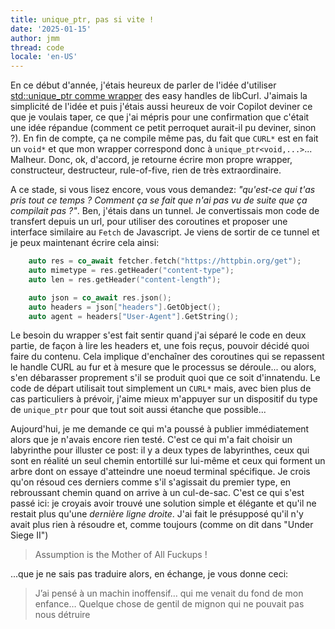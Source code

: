 ```yaml
---
title: unique_ptr, pas si vite !
date: '2025-01-15'
author: jmm
thread: code
locale: 'en-US'
---
```


En ce début d'année, j'étais heureux de parler de l'idée d'utiliser
[std::unique_ptr comme wrapper](/posts/20250102-ultimate-wrapper) des 
easy handles de libCurl. J'aimais la simplicité de l'idée et puis 
j'étais aussi heureux de voir Copilot deviner ce que je voulais 
taper, ce que j'ai mépris pour une confirmation que c'était une 
idée répandue (comment ce petit perroquet aurait-il pu deviner,
sinon ?). En fin de compte, ça ne compile même pas,  du fait que
`CURL*` est en fait un `void*` et que mon wrapper correspond donc
à `unique_ptr<void,...>`... Malheur. Donc, ok, d'accord, je retourne
écrire mon propre wrapper, constructeur, destructeur, rule-of-five,
rien de très extraordinaire.

A ce stade, si vous lisez encore, vous vous demandez: _"qu'est-ce
qui t'as pris tout ce temps ? Comment ça se fait que n'ai pas vu
de suite que ça compilait pas ?"_. Ben, j'étais dans un tunnel. Je
convertissais mon code de transfert depuis un url, pour utiliser 
des coroutines et proposer une interface similaire au `Fetch` de 
Javascript. Je viens de sortir de ce tunnel et je peux maintenant
écrire cela ainsi:

```cpp
    auto res = co_await fetcher.fetch("https://httpbin.org/get");
    auto mimetype = res.getHeader("content-type");
    auto len = res.getHeader("content-length");

    auto json = co_await res.json();
    auto headers = json["headers"].GetObject();
    auto agent = headers["User-Agent"].GetString();
```

Le besoin du wrapper s'est fait sentir quand j'ai séparé le
code en deux partie, de façon à lire les headers et, une fois
reçus, pouvoir décidé quoi faire du contenu. Cela implique 
d'enchaîner des coroutines qui se repassent le handle CURL 
au fur et à mesure que le processus se déroule... ou alors,
s'en débarasser proprement s'il se produit quoi que ce soit
d'innatendu. Le code de départ utilisait tout simplement un
`CURL*` mais, avec bien plus de cas particuliers à prévoir,
j'aime mieux m'appuyer sur un dispositif du type de 
`unique_ptr` pour que tout soit aussi étanche que possible...

Aujourd'hui, je me demande ce qui m'a poussé à publier 
immédiatement alors que je n'avais encore rien testé. C'est ce
qui m'a fait choisir un labyrinthe pour illuster ce post: il 
y a deux types de labyrinthes, ceux qui sont en réalité un 
seul chemin entortillé sur lui-même et ceux qui forment un
arbre dont on essaye d'atteindre une noeud terminal spécifique. 
Je crois qu'on résoud ces derniers comme s'il s'agissait 
du premier type, en rebroussant chemin quand on arrive à un
cul-de-sac. C'est ce qui s'est passé ici: je croyais avoir
trouvé une solution simple et élégante et qu'il ne restait
plus qu'une _dernière ligne droite_. J'ai fait le présupposé 
qu'il n'y avait plus rien à résoudre et, comme toujours 
(comme on dit dans "Under Siege II")

> Assumption is the Mother of All Fuckups ! 

...que je ne sais pas traduire alors, en échange, je vous
donne ceci:

> J’ai pensé à un machin inoffensif… qui me venait du fond de mon enfance… Quelque chose de gentil de mignon qui ne pouvait pas nous détruire